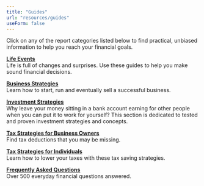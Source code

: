 ```yaml
---
title: "Guides"
url: "resources/guides"
useForm: false
---
```


Click on any of the report categories listed below to find practical, unbiased information to help you reach your financial goals.  
  

[**Life Events**](/resources/guides/life-events)  
Life is full of changes and surprises. Use these guides to help you make sound financial decisions.

[**Business Strategies**](/resources/guides/business-strategies)  
Learn how to start, run and eventually sell a successful business.

[**Investment Strategies**](/resources/guides/investment-strategies)  
Why leave your money sitting in a bank account earning for other people when you can put it to work for yourself? This section is dedicated to tested and proven investment strategies and concepts.

[**Tax Strategies for Business Owners**](/resources/guides/tax-strategies-business-owners)  
Find tax deductions that you may be missing.

[**Tax Strategies for Individuals**](/resources/guides/tax-strategies-individuals)  
Learn how to lower your taxes with these tax saving strategies.

[**Frequently Asked Questions**](/resources/guides/frequently-asked-questions)  
Over 500 everyday financial questions answered.
